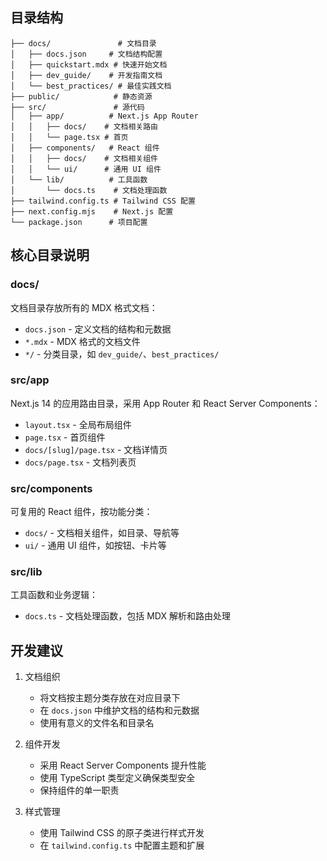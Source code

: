 ## 目录结构

```
├── docs/               # 文档目录
│   ├── docs.json     # 文档结构配置
│   ├── quickstart.mdx # 快速开始文档
│   ├── dev_guide/    # 开发指南文档
│   └── best_practices/ # 最佳实践文档
├── public/            # 静态资源
├── src/               # 源代码
│   ├── app/          # Next.js App Router
│   │   ├── docs/    # 文档相关路由
│   │   └── page.tsx # 首页
│   ├── components/   # React 组件
│   │   ├── docs/    # 文档相关组件
│   │   └── ui/      # 通用 UI 组件
│   └── lib/          # 工具函数
│       └── docs.ts    # 文档处理函数
├── tailwind.config.ts # Tailwind CSS 配置
├── next.config.mjs    # Next.js 配置
└── package.json      # 项目配置
```

## 核心目录说明

### docs/

文档目录存放所有的 MDX 格式文档：

- `docs.json` - 定义文档的结构和元数据
- `*.mdx` - MDX 格式的文档文件
- `*/` - 分类目录，如 `dev_guide/`、`best_practices/`

### src/app

Next.js 14 的应用路由目录，采用 App Router 和 React Server Components：

- `layout.tsx` - 全局布局组件
- `page.tsx` - 首页组件
- `docs/[slug]/page.tsx` - 文档详情页
- `docs/page.tsx` - 文档列表页

### src/components

可复用的 React 组件，按功能分类：

- `docs/` - 文档相关组件，如目录、导航等
- `ui/` - 通用 UI 组件，如按钮、卡片等

### src/lib

工具函数和业务逻辑：

- `docs.ts` - 文档处理函数，包括 MDX 解析和路由处理

## 开发建议

1. 文档组织
   - 将文档按主题分类存放在对应目录下
   - 在 `docs.json` 中维护文档的结构和元数据
   - 使用有意义的文件名和目录名

2. 组件开发
   - 采用 React Server Components 提升性能
   - 使用 TypeScript 类型定义确保类型安全
   - 保持组件的单一职责

3. 样式管理
   - 使用 Tailwind CSS 的原子类进行样式开发
   - 在 `tailwind.config.ts` 中配置主题和扩展
